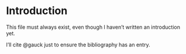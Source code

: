 # Introduction

This file must always exist, even though I haven't written an introduction yet.

I'll cite @gauck just to ensure the bibliography has an entry.
